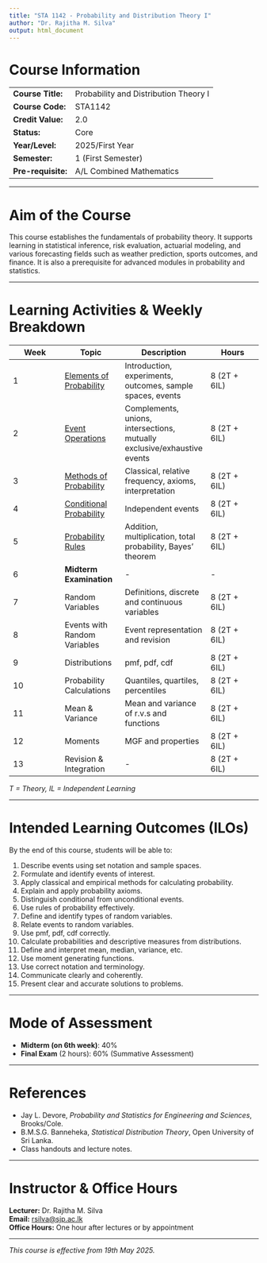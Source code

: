 ```yaml
---
title: "STA 1142 - Probability and Distribution Theory I"
author: "Dr. Rajitha M. Silva"
output: html_document
---
```


# Course Information

|                    |                                       |
|--------------------|---------------------------------------|
| **Course Title:**  | Probability and Distribution Theory I |
| **Course Code:**   | STA1142                               |
| **Credit Value:**  | 2.0                                   |
| **Status:**        | Core                                  |
| **Year/Level:**    | 2025/First Year                       |
| **Semester:**      | 1 (First Semester)                    |
| **Pre-requisite:** | A/L Combined Mathematics              |

------------------------------------------------------------------------

# Aim of the Course

This course establishes the fundamentals of probability theory. It supports learning in statistical inference, risk evaluation, actuarial modeling, and various forecasting fields such as weather prediction, sports outcomes, and finance. It is also a prerequisite for advanced modules in probability and statistics.

------------------------------------------------------------------------

# Learning Activities & Weekly Breakdown

::: {style="text-align: center;"}
| **Week** | **Topic** | **Description** | **Hours** |
|----|----|----|----|
| 1 | [Elements of Probability](week1) | Introduction, experiments, outcomes, sample spaces, events | 8 (2T + 6IL) |
| 2 | [Event Operations](week2) | Complements, unions, intersections, mutually exclusive/exhaustive events | 8 (2T + 6IL) |
| 3 | [Methods of Probability](https://sportsanalyzr.shinyapps.io/week3/) | Classical, relative frequency, axioms, interpretation | 8 (2T + 6IL) |
| 4 | [Conditional Probability](week4.html) | Independent events | 8 (2T + 6IL) |
| 5 | [Probability Rules](week5.html) | Addition, multiplication, total probability, Bayes' theorem | 8 (2T + 6IL) |
| 6 | **Midterm Examination** | \- | \- |
| 7 | Random Variables | Definitions, discrete and continuous variables | 8 (2T + 6IL) |
| 8 | Events with Random Variables | Event representation and revision | 8 (2T + 6IL) |
| 9 | Distributions | pmf, pdf, cdf | 8 (2T + 6IL) |
| 10 | Probability Calculations | Quantiles, quartiles, percentiles | 8 (2T + 6IL) |
| 11 | Mean & Variance | Mean and variance of r.v.s and functions | 8 (2T + 6IL) |
| 12 | Moments | MGF and properties | 8 (2T + 6IL) |
| 13 | Revision & Integration | \- | 8 (2T + 6IL) |
:::

*T = Theory, IL = Independent Learning*

------------------------------------------------------------------------

# Intended Learning Outcomes (ILOs)

By the end of this course, students will be able to:

1.  Describe events using set notation and sample spaces.\
2.  Formulate and identify events of interest.\
3.  Apply classical and empirical methods for calculating probability.\
4.  Explain and apply probability axioms.\
5.  Distinguish conditional from unconditional events.\
6.  Use rules of probability effectively.\
7.  Define and identify types of random variables.\
8.  Relate events to random variables.\
9.  Use pmf, pdf, cdf correctly.\
10. Calculate probabilities and descriptive measures from distributions.\
11. Define and interpret mean, median, variance, etc.\
12. Use moment generating functions.\
13. Use correct notation and terminology.\
14. Communicate clearly and coherently.\
15. Present clear and accurate solutions to problems.

------------------------------------------------------------------------

# Mode of Assessment

-   **Midterm (on 6th week)**: 40%\
-   **Final Exam** (2 hours): 60% (Summative Assessment)

------------------------------------------------------------------------

# References

-   Jay L. Devore, *Probability and Statistics for Engineering and Sciences*, Brooks/Cole.\
-   B.M.S.G. Banneheka, *Statistical Distribution Theory*, Open University of Sri Lanka.\
-   Class handouts and lecture notes.

------------------------------------------------------------------------

# Instructor & Office Hours

**Lecturer:** Dr. Rajitha M. Silva\
**Email:** [rsilva\@sjp.ac.lk](mailto:rsilva@sjp.ac.lk){.email}\
**Office Hours:** One hour after lectures or by appointment

------------------------------------------------------------------------

*This course is effective from 19th May 2025.*
